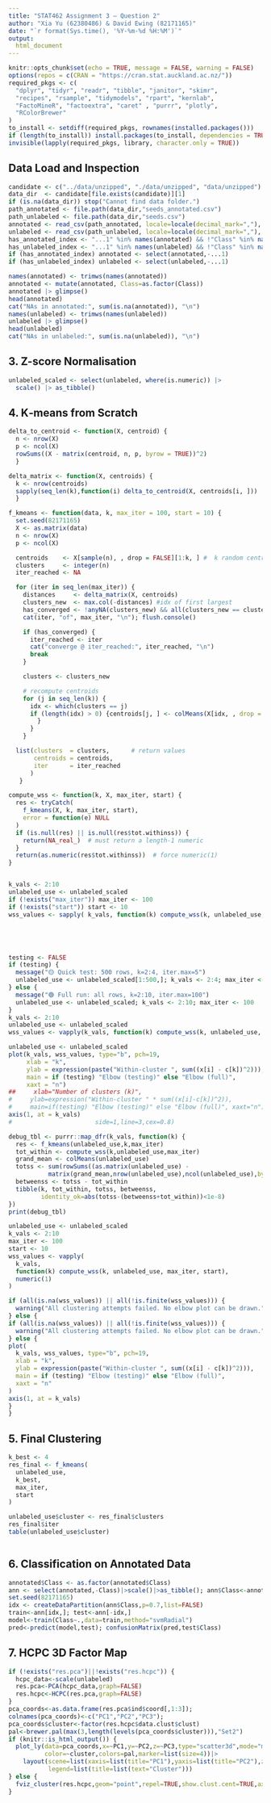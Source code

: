 ```yaml
---
title: "STAT462 Assignment 3 – Question 2"
author: "Xia Yu (62380486) & David Ewing (82171165)"
date: "`r format(Sys.time(), '%Y-%m-%d %H:%M')`"
output:
  html_document
---
```


```r
knitr::opts_chunk$set(echo = TRUE, message = FALSE, warning = FALSE)
options(repos = c(CRAN = "https://cran.stat.auckland.ac.nz/"))
required_pkgs <- c(
  "dplyr", "tidyr", "readr", "tibble", "janitor", "skimr",
  "recipes", "rsample", "tidymodels", "rpart", "kernlab",
  "FactoMineR", "factoextra", "caret" , "purrr", "plotly",
  "RColorBrewer"
)
to_install <- setdiff(required_pkgs, rownames(installed.packages()))
if (length(to_install)) install.packages(to_install, dependencies = TRUE)
invisible(lapply(required_pkgs, library, character.only = TRUE))
```

## Data Load and Inspection

```r
candidate <- c("../data/unzipped", "./data/unzipped", "data/unzipped")
data_dir  <- candidate[file.exists(candidate)][1]
if (is.na(data_dir)) stop("Cannot find data folder.")
path_annotated <- file.path(data_dir,"seeds_annotated.csv")
path_unlabeled <- file.path(data_dir,"seeds.csv")
annotated <- read_csv(path_annotated, locale=locale(decimal_mark=","), show_col_types=FALSE)
unlabeled <- read_csv(path_unlabeled, locale=locale(decimal_mark=","), show_col_types=FALSE)
has_annotated_index <- "...1" %in% names(annotated) && !"Class" %in% names(annotated)
has_unlabeled_index <- "...1" %in% names(unlabeled) && !"Class" %in% names(unlabeled)
if (has_annotated_index) annotated <- select(annotated,-...1)
if (has_unlabeled_index) unlabeled <- select(unlabeled,-...1)
```

```r
names(annotated) <- trimws(names(annotated))
annotated <- mutate(annotated, Class=as.factor(Class))
annotated |> glimpse()
head(annotated)
cat("NAs in annotated:", sum(is.na(annotated)), "\n")
names(unlabeled) <- trimws(names(unlabeled))
unlabeled |> glimpse()
head(unlabeled)
cat("NAs in unlabeled:", sum(is.na(unlabeled)), "\n")
```

## 3. Z-score Normalisation

```r
unlabeled_scaled <- select(unlabeled, where(is.numeric)) |>
  scale() |> as_tibble()
```

## 4. K‑means from Scratch

```r

delta_to_centroid <- function(X, centroid) {
  n <- nrow(X)
  p <- ncol(X)
  rowSums((X - matrix(centroid, n, p, byrow = TRUE))^2)
  }

delta_matrix <- function(X, centroids) {
  k <- nrow(centroids)
  sapply(seq_len(k),function(i) delta_to_centroid(X, centroids[i, ]))
  }

f_kmeans <- function(data, k, max_iter = 100, start = 10) {
  set.seed(82171165)
  X <- as.matrix(data)
  n <- nrow(X)
  p <- ncol(X)

  centroids    <- X[sample(n), , drop = FALSE][1:k, ] #  k random centroids
  clusters     <- integer(n)
  iter_reached <- NA

  for (iter in seq_len(max_iter)) {
    distances     <- delta_matrix(X, centroids)
    clusters_new  <- max.col(-distances) #idx of first largest
    has_converged <- !anyNA(clusters_new) && all(clusters_new == clusters)
    cat(iter, "of", max_iter, "\n"); flush.console()

    if (has_converged) {
      iter_reached <- iter
      cat("converge @ iter_reached:", iter_reached, "\n")
      break
    }

    clusters <- clusters_new

    # recompute centroids
    for (j in seq_len(k)) {
      idx <- which(clusters == j)
      if (length(idx) > 0) {centroids[j, ] <- colMeans(X[idx, , drop = FALSE])
        }
      }
    }

  list(clusters  = clusters,      # return values
       centroids = centroids,
       iter      = iter_reached
      )
   }

compute_wss <- function(k, X, max_iter, start) {
  res <- tryCatch(
    f_kmeans(X, k, max_iter, start),
    error = function(e) NULL
  )
  if (is.null(res) || is.null(res$tot.withinss)) {
    return(NA_real_)  # must return a length-1 numeric
  }
  return(as.numeric(res$tot.withinss))  # force numeric(1)
}


k_vals <- 2:10
unlabeled_use <- unlabeled_scaled
if (!exists("max_iter")) max_iter <- 100
if (!exists("start")) start <- 10
wss_values <- sapply( k_vals, function(k) compute_wss(k, unlabeled_use, max_iter, start))






```

```r
testing <- FALSE
if (testing) {
  message("🟡 Quick test: 500 rows, k=2:4, iter.max=5")
  unlabeled_use <- unlabeled_scaled[1:500,]; k_vals <- 2:4; max_iter <- 5
} else {
  message("🟢 Full run: all rows, k=2:10, iter.max=100")
  unlabeled_use <- unlabeled_scaled; k_vals <- 2:10; max_iter <- 100
}
k_vals <- 2:10
unlabeled_use <- unlabeled_scaled
wss_values <- vapply(k_vals, function(k) compute_wss(k, unlabeled_use, max_iter, start), numeric(1))

unlabeled_use <- unlabeled_scaled
plot(k_vals, wss_values, type="b", pch=19,
     xlab = "k",
     ylab = expression(paste("Within-cluster ", sum((x[i] - c[k])^2))),
     main = if (testing) "Elbow (testing)" else "Elbow (full)",
     xaxt = "n")
##     xlab="Number of clusters (k)", 
#     ylab=expression("Within-cluster " * sum((x[i]-c[k])^2)),
#     main=if(testing) "Elbow (testing)" else "Elbow (full)", xaxt="n")
axis(1, at = k_vals)
#                       side=1,line=3,cex=0.8)


```

```r
debug_tbl <- purrr::map_dfr(k_vals, function(k) {
  res <- f_kmeans(unlabeled_use,k,max_iter)
  tot_within <- compute_wss(k,unlabeled_use,max_iter)
  grand_mean <- colMeans(unlabeled_use)
  totss <- sum(rowSums((as.matrix(unlabeled_use) -
           matrix(grand_mean,nrow(unlabeled_use),ncol(unlabeled_use),byrow=TRUE))^2))
  betweenss <- totss - tot_within
  tibble(k, tot_within, totss, betweenss,
         identity_ok=abs(totss-(betweenss+tot_within))<1e-8)
})
print(debug_tbl)
```


```r
unlabeled_use <- unlabeled_scaled
k_vals <- 2:10
max_iter <- 100
start <- 10
wss_values <- vapply(
  k_vals,
  function(k) compute_wss(k, unlabeled_use, max_iter, start),
  numeric(1)
)

if (all(is.na(wss_values)) || all(!is.finite(wss_values))) {
  warning("All clustering attempts failed. No elbow plot can be drawn.")
} else {
if (all(is.na(wss_values)) || all(!is.finite(wss_values))) {
  warning("All clustering attempts failed. No elbow plot can be drawn.")
} else {
plot(
  k_vals, wss_values, type="b", pch=19,
  xlab = "k",
  ylab = expression(paste("Within-cluster ", sum((x[i] - c[k])^2))),
  main = if (testing) "Elbow (testing)" else "Elbow (full)",
  xaxt = "n"
)
axis(1, at = k_vals)
}
}
```

## 5. Final Clustering

```r
k_best <- 4
res_final <- f_kmeans(
  unlabeled_use,
  k_best,
  max_iter,
  start
)

unlabeled_use$cluster <- res_final$clusters
res_final$iter
table(unlabeled_use$cluster)
```

 

```

```

## 6. Classification on Annotated Data

```r
annotated$Class <- as.factor(annotated$Class)
ann <- select(annotated,-Class)|>scale()|>as_tibble(); ann$Class<-annotated$Class
set.seed(82171165)
idx <- createDataPartition(ann$Class,p=0.7,list=FALSE)
train<-ann[idx,]; test<-ann[-idx,]
model<-train(Class~.,data=train,method="svmRadial")
pred<-predict(model,test); confusionMatrix(pred,test$Class)
```

## 7. HCPC 3D Factor Map

```r
if (!exists("res.pca")||!exists("res.hcpc")) {
  hcpc_data<-scale(unlabeled)
  res.pca<-PCA(hcpc_data,graph=FALSE)
  res.hcpc<-HCPC(res.pca,graph=FALSE)
}
pca_coords<-as.data.frame(res.pca$ind$coord[,1:3]);
colnames(pca_coords)<-c("PC1","PC2","PC3");
pca_coords$cluster<-factor(res.hcpc$data.clust$clust)
pal<-brewer.pal(max(3,length(levels(pca_coords$cluster))),"Set2")
if (knitr::is_html_output()) {
  plot_ly(data=pca_coords,x=~PC1,y=~PC2,z=~PC3,type="scatter3d",mode="markers",
          color=~cluster,colors=pal,marker=list(size=4))|>
    layout(scene=list(xaxis=list(title="PC1"),yaxis=list(title="PC2"),zaxis=list(title="PC3")),
           legend=list(title=list(text="Cluster")))
} else {
  fviz_cluster(res.hcpc,geom="point",repel=TRUE,show.clust.cent=TRUE,axes=c(1,2),palette=pal)
}
```
